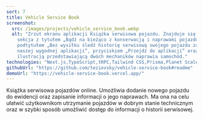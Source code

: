 ```yaml
---
sort: 7
title: Vehicle Service Book
screenshot:
  src: /images/projects/vehicle_service_book.webp
  alt: "Zrzut ekranu aplikacji Książka serwisowa pojazdu. Znajduje się tam główna
    sekcja z tytułem „Bądź na bieżąco z konserwacją i naprawami pojazdów”,
    podtytułem „Bez wysiłku śledź historię serwisową swojego pojazdu za pomocą
    naszej wygodnej aplikacji”, przyciskiem „Przejdź do aplikacji” oraz
    ilustracją przedstawiającą dwóch mechaników naprawia samochód."
technologies: "Next.js,TypeScript,tRPC,Tailwind CSS,Prisma,Planet Scale,Vercel"
githubUrl: "https://github.com/teziovsky/vehicle-service-book#readme"
demoUrl: "https://vehicle-service-book.vercel.app/"
---
```


Książka serwisowa pojazdów online. Umożliwia dodanie nowego pojazdu do ewidencji oraz zapisanie informacji o jego naprawach. Ma ona na celu ułatwić użytkownikom utrzymanie pojazdów w dobrym stanie technicznym oraz w szybki sposób umożliwić dostęp do informacji o historii serwisowej.

